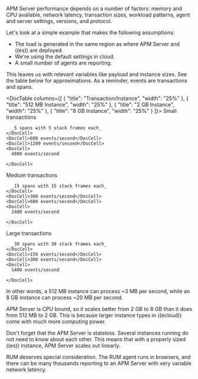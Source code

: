 

<div id="processing-and-performance"></div>

APM Server performance depends on a number of factors: memory and CPU available,
network latency, transaction sizes, workload patterns,
agent and server settings, versions, and protocol.

Let's look at a simple example that makes the following assumptions:

* The load is generated in the same region as where APM Server and ((es)) are deployed.
* We're using the default settings in cloud.
* A small number of agents are reporting.

This leaves us with relevant variables like payload and instance sizes.
See the table below for approximations.
As a reminder, events are
<DocLink id="serverlessObservabilityApmSpansTransactionsErrorsMetricsMetadata">transactions</DocLink> and
<DocLink id="serverlessObservabilityApmSpansTransactionsErrorsMetricsMetadata">spans</DocLink>.

<DocTable columns={[
  {
    "title": "Transaction/Instance",
    "width": "25%"
  },
  {
    "title": "512 MB Instance",
    "width": "25%"
  },
  {
    "title": "2 GB Instance",
    "width": "25%"
  },
  {
    "title": "8 GB Instance",
    "width": "25%"
  }
]}>
  <DocRow>
    <DocCell>
      Small transactions
      
      _5 spans with 5 stack frames each_
    </DocCell>
    <DocCell>600 events/second</DocCell>
    <DocCell>1200 events/second</DocCell>
    <DocCell>
      4800 events/second
      
    </DocCell>
  </DocRow>
  <DocRow>
    <DocCell>
      Medium transactions
      
      _15 spans with 15 stack frames each_
    </DocCell>
    <DocCell>300 events/second</DocCell>
    <DocCell>600 events/second</DocCell>
    <DocCell>
      2400 events/second
      
    </DocCell>
  </DocRow>
  <DocRow>
    <DocCell>
      Large transactions
      
      _30 spans with 30 stack frames each_
    </DocCell>
    <DocCell>150 events/second</DocCell>
    <DocCell>300 events/second</DocCell>
    <DocCell>
      1400 events/second
      
    </DocCell>
  </DocRow>
</DocTable>

In other words, a 512 MB instance can process \~3 MB per second,
while an 8 GB instance can process ~20 MB per second.

APM Server is CPU bound, so it scales better from 2 GB to 8 GB than it does from 512 MB to 2 GB.
This is because larger instance types in ((ecloud)) come with much more computing power.

Don't forget that the APM Server is stateless.
Several instances running do not need to know about each other.
This means that with a properly sized ((es)) instance, APM Server scales out linearly.

<DocCallOut title="Note">
RUM deserves special consideration. The RUM agent runs in browsers, and there can be many thousands reporting to an APM Server with very variable network latency.
</DocCallOut>
